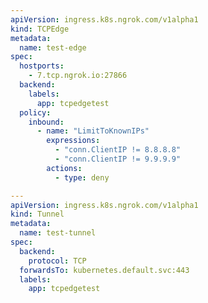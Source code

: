 ```yaml
---
apiVersion: ingress.k8s.ngrok.com/v1alpha1
kind: TCPEdge
metadata:
  name: test-edge
spec:
  hostports:
    - 7.tcp.ngrok.io:27866
  backend:
    labels:
      app: tcpedgetest
  policy:
    inbound:
      - name: "LimitToKnownIPs"
        expressions:
          - "conn.ClientIP != 8.8.8.8"
          - "conn.ClientIP != 9.9.9.9"
        actions:
          - type: deny

---
apiVersion: ingress.k8s.ngrok.com/v1alpha1
kind: Tunnel
metadata:
  name: test-tunnel
spec:
  backend:
    protocol: TCP
  forwardsTo: kubernetes.default.svc:443
  labels:
    app: tcpedgetest
```
